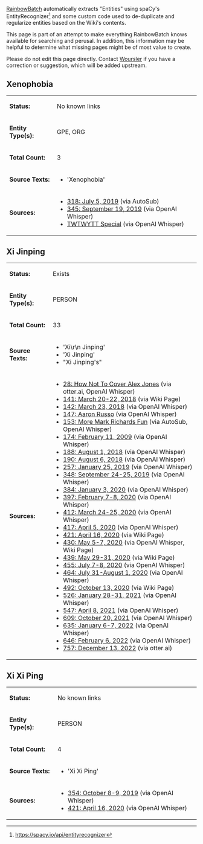 [[User:RainbowBatch | RainbowBatch]] automatically extracts "Entities" using spaCy's EntityRecognizer<ref>https://spacy.io/api/entityrecognizer</ref> and some custom code used to de-duplicate and regularize entities based on the Wiki's contents.

This page is part of an attempt to make everything RainbowBatch knows available for searching and perusal. In addition, this information may be helpful to determine what missing pages might be of most value to create.

Please do not edit this page directly. Contact [[User:Woursler | Woursler]] if you have a correction or suggestion, which will be added upstream.

==Xenophobia==
{| class="fandom-table"
|'''Status:'''
|No known links
|-
|'''Entity Type(s):'''
|GPE, ORG
|-
|'''Total Count:'''
|3
|-
|'''Source Texts:'''
|

*'Xenophobia'

|-
|'''Sources:'''
|

*[[318: July 5, 2019]] (via AutoSub)
*[[345: September 19, 2019]] (via OpenAI Whisper)
*[[TWTWYTT Special]] (via OpenAI Whisper)

|}

==Xi Jinping==
{| class="fandom-table"
|'''Status:'''
|Exists
|-
|'''Entity Type(s):'''
|PERSON
|-
|'''Total Count:'''
|33
|-
|'''Source Texts:'''
|

*'Xi\r\n    Jinping'
*'Xi Jinping'
*"Xi Jinping's"

|-
|'''Sources:'''
|

*[[28: How Not To Cover Alex Jones]] (via otter.ai, OpenAI Whisper)
*[[141: March 20-22, 2018]] (via Wiki Page)
*[[142: March 23, 2018]] (via OpenAI Whisper)
*[[147: Aaron Russo]] (via OpenAI Whisper)
*[[153: More Mark Richards Fun]] (via AutoSub, OpenAI Whisper)
*[[174: February 11, 2009]] (via OpenAI Whisper)
*[[188: August 1, 2018]] (via OpenAI Whisper)
*[[190: August 6, 2018]] (via OpenAI Whisper)
*[[257: January 25, 2019]] (via OpenAI Whisper)
*[[348: September 24-25, 2019]] (via OpenAI Whisper)
*[[384: January 3, 2020]] (via OpenAI Whisper)
*[[397: February 7-8, 2020]] (via OpenAI Whisper)
*[[412: March 24-25, 2020]] (via OpenAI Whisper)
*[[417: April 5, 2020]] (via OpenAI Whisper)
*[[421: April 16, 2020]] (via Wiki Page)
*[[430: May 5-7, 2020]] (via OpenAI Whisper, Wiki Page)
*[[439: May 29-31, 2020]] (via Wiki Page)
*[[455: July 7-8, 2020]] (via OpenAI Whisper)
*[[464: July 31-August 1, 2020]] (via OpenAI Whisper)
*[[492: October 13, 2020]] (via Wiki Page)
*[[526: January 28-31, 2021]] (via OpenAI Whisper)
*[[547: April 8, 2021]] (via OpenAI Whisper)
*[[609: October 20, 2021]] (via OpenAI Whisper)
*[[635: January 6-7, 2022]] (via OpenAI Whisper)
*[[646: February 6, 2022]] (via OpenAI Whisper)
*[[757: December 13, 2022]] (via otter.ai)

|}

==Xi Xi Ping==
{| class="fandom-table"
|'''Status:'''
|No known links
|-
|'''Entity Type(s):'''
|PERSON
|-
|'''Total Count:'''
|4
|-
|'''Source Texts:'''
|

*'Xi Xi Ping'

|-
|'''Sources:'''
|

*[[354: October 8-9, 2019]] (via OpenAI Whisper)
*[[421: April 16, 2020]] (via OpenAI Whisper)

|}

